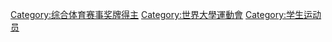 [[Category:综合体育赛事奖牌得主|Category:综合体育赛事奖牌得主]]
[[Category:世界大學運動會|Category:世界大學運動會]]
[[Category:学生运动员|Category:学生运动员]]